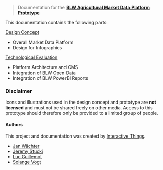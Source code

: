 > Documentation for the [**BLW Agricultural Market Data Platform Prototype**](https://blw-data-platform-prototype.interactivethings.io)

<ImageSpecimen src="/img/blw-prototype_teaser.png" plain />

This documentation contains the following parts:

[Design Concept](/design)

- Overall Market Data Platform
- Design for Infographics

[Technological Evaluation](/technology)

- Platform Architecture and CMS
- Integration of BLW Open Data
- Integration of BLW PowerBI Reports

### Disclaimer

<HintSpecimen warning>

Icons and illustrations used in the design concept and prototype are **not licensed** and must not be shared freely on other media. Access to this prototype should therefore only be provided to a limited group of people.

</HintSpecimen>

#### Authors

This project and documentation was created by [Interactive Things](https://www.interactivethings.com).

- [Jan Wächter](jan@interactivethings.com)
- [Jeremy Stucki](jeremy@interactivethings.com)
- [Luc Guillemot](luc@interactivethings.com)
- [Solange Vogt](solange@interactivethings.com)
